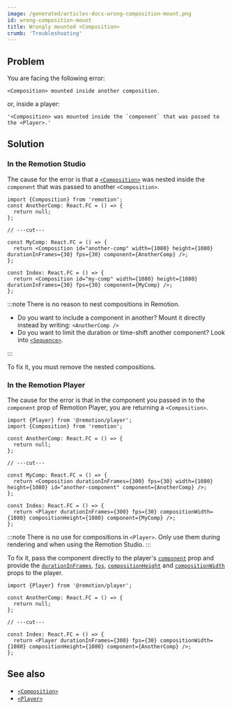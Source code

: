 ```yaml
---
image: /generated/articles-docs-wrong-composition-mount.png
id: wrong-composition-mount
title: Wrongly mounted <Composition>
crumb: 'Troubleshooting'
---
```


## Problem

You are facing the following error:

```
<Composition> mounted inside another composition.
```

or, inside a player:

```
'<Composition> was mounted inside the `component` that was passed to the <Player>.'
```

## Solution

### In the Remotion Studio

The cause for the error is that a [`<Composition>`](/docs/composition) was nested inside the `component` that was passed to another `<Composition>`.

```tsx twoslash title="❌"
import {Composition} from 'remotion';
const AnotherComp: React.FC = () => {
  return null;
};

// ---cut---

const MyComp: React.FC = () => {
  return <Composition id="another-comp" width={1080} height={1080} durationInFrames={30} fps={30} component={AnotherComp} />;
};

const Index: React.FC = () => {
  return <Composition id="my-comp" width={1080} height={1080} durationInFrames={30} fps={30} component={MyComp} />;
};
```

:::note
There is no reason to nest compositions in Remotion.

- Do you want to include a component in another? Mount it directly instead by writing: `<AnotherComp />`
- Do you want to limit the duration or time-shift another component? Look into [`<Sequence>`](/docs/sequence).

:::

To fix it, you must remove the nested compositions.

### In the Remotion Player

The cause for the error is that in the component you passed in to the `component` prop of Remotion Player, you are returning a `<Composition>`.

```tsx twoslash title="❌"
import {Player} from '@remotion/player';
import {Composition} from 'remotion';

const AnotherComp: React.FC = () => {
  return null;
};

// ---cut---

const MyComp: React.FC = () => {
  return <Composition durationInFrames={300} fps={30} width={1080} height={1080} id="another-component" component={AnotherComp} />;
};

const Index: React.FC = () => {
  return <Player durationInFrames={300} fps={30} compositionWidth={1080} compositionHeight={1080} component={MyComp} />;
};
```

:::note
There is no use for compositions in `<Player>`. Only use them during rendering and when using the Remotion Studio.
:::

To fix it, pass the component directly to the player's [`component`](/docs/player/player#component-or-lazycomponent) prop and provide the [`durationInFrames`](/docs/player/player#durationinframes), [`fps`](/docs/player/player#fps), [`compositionHeight`](/docs/player/player#compositionheight) and [`compositionWidth`](/docs/player/player#compositionwidth) props to the player.

```tsx twoslash title="✅"
import {Player} from '@remotion/player';

const AnotherComp: React.FC = () => {
  return null;
};

// ---cut---

const Index: React.FC = () => {
  return <Player durationInFrames={300} fps={30} compositionWidth={1080} compositionHeight={1080} component={AnotherComp} />;
};
```

## See also

- [`<Composition>`](/docs/composition)
- [`<Player>`](/docs/player)
